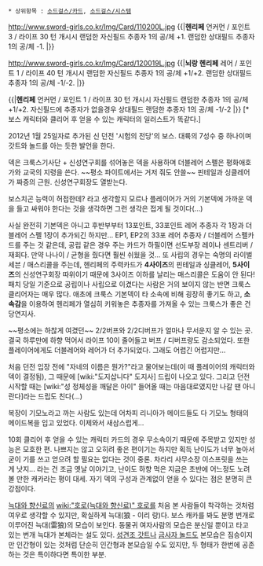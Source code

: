  * 상위항목 : [[소드걸스/카드]], [[소드걸스/시스템]]

http://www.sword-girls.co.kr/Img/Card/110200L.jpg
{{|'''헨리페'''
언커먼 / 포인트 3 / 라이프 30
턴 개시시 랜덤한 자신필드 추종자 1의 공/체 +1. 랜덤한 상대필드 추종자 1의 공/체 -1.
{{{#0000ff 이 몸이 상대해주지. 영광으로 알도록 해. 뇌랑 헨리페가 바로 이 몸이야.}}}|}}


http://www.sword-girls.co.kr/Img/Card/120019L.jpg
{{|'''뇌랑 헨리페'''
레어 / 포인트 1 / 라이프 40
턴 개시시 랜덤한 자신필드 추종자 1의 공/체 +1/+2. 랜덤한 상대필드 추종자 1의 공/체 -1/-2.
{{{#0000ff 제법인데? 장난은 이제 끝이야. 내가 뇌랑이라 불리는 이유를 알려주지.}}}|}}

{{|'''헨리페'''
언커먼 / 포인트 1 / 라이프 30
턴 개시시 자신필드 랜덤한 추종자 1의 공/체 +1/+2. 자신필드에 추종자가 없을경우 상대필드 랜덤한 추종자 1의 공/체 -1/-2
{{{#0000ff [이 몸과 상대한 것만으로도 대대손손 영광인 것이다.][진심으로 힘을 끌어올리는 헨리페는 뇌랑이라는 칭호에 딱 들어맞는 모습이었다. -리오의 메모에서]}}}|}}
[* 보스 캐릭터와 클리어 후 얻을 수 있는 캐릭터의 일러스트가 똑같다.]

2012년 1월 25일자로 추가된 신 던전 '시험의 전당'의 보스. 
대륙의 7성수 중 하나이며 갓트와 놀드를 아는 듯한 발언을 한다.

덱은 크룩스기사단 + 신성연구회를 섞어놓은 덱을 사용하며 더블레어 스펠은 평화애호가와 교국의 지령을 쓴다. ~~평소 파이트에서는 거저 줘도 안쓸~~ 핀테일과 싱클레어가 짜증의 근원. 신성연구회장도 열받는다.

보스치곤 능력이 허접한데? 라고 생각할지 모르나 플레이어가 거의 기본덱에 가까운 덱을 들고 싸워야 한다는 것을 생각하면 그런 생각은 접게 될 것이다(...)

사실 완전히 기본덱은 아니고 후반부부터 13포인트, 33포인트 레어 추종자 각 1장과 더블레어 스펠 1장이 추가되긴 하지만... EP1, EP2의 33포 레어 추종자 / 더블레어 스펠카드를 주는 것 같은데, 공립 같은 경우 주는 카드가 하필이면 선도부장 레이나 센트리버 / 재회다. 만약 나나이 / 균형을 줬다면 훨씬 쉬웠을 것... 
또 사립의 경우는 숙명의 라이벌 세븐 / 매스리콜을 주는데, 헨리페의 주력카드가 '''4사이즈'''의 핀테일과 싱클레어, '''5사이즈'''의 신성연구회장 따위이기 때문에 3사이즈 이하를 날리는 매스리콜은 도움이 안 된다!
패치 당일 기준으로 공립이나 사립으로 이겼다는 사람은 거의 보이지 않는 반면 크룩스 클리어자는 매우 많다. 애초에 크룩스 기본덱이 타 소속에 비해 굉장히 좋기도 하고, '''소속감'''을 이용하여 헨리페가 열심히 키워놓은 추종자를 가져올 수 있는 크룩스가 좋은 건 당연지사.

~~평소에는 하찮게 여겼던~~ 2/2버프와 2/2디버프가 얼마나 무서운지 알 수 있는 곳. 결국 하루만에 하향 먹어서 라이프 10이 줄어들고 버프 / 디버프량도 감소되었다. 또한 플레이어에게도 더블레어와 레어가 더 추가되었다. 그래도 어렵긴 어렵지만...

처음 던전 입장 전에 "자네의 이름은 뭔가?"라고 물어보는데(이 때 플레이어의 캐릭터와 덱이 결정됨), 그 때문에 [wiki:"도지삽니다" 도지사] 드립이 나오고 있다. 그리고 던전 시작할 때는 [wiki:"성 정체성을 깨달은 아이" 들어올 때는 마음대로였지만 나갈 땐 아니란다]라는 드립도 친다(...)

복장이 기모노라고 까는 사람도 있는데 어차피 리니아가 메이드들도 다 기모노 형태의 메이드복을 입고 있었다. 이제와서 새삼스럽게...

10회 클리어 후 얻을 수 있는 캐릭터 카드의 경우 무소속이기 때문에 주목받고 있지만 성능은 모호한 편. 나쁘지는 않고 오히려 좋은 편이기는 하지만 획득 난이도가 너무 높아서 굳이 기를 쓰고 얻으려 할 필요는 없다는 것이 중론. 차라리 사무소장 이스프릿을 쓰는 게 낫지... 라는 건 조금 옛날 이야기고, 난이도 하향 먹은 지금은 초반에 어느정도 노려볼 만한 캐카라는 평이 대세. 자기 덱의 구성과 관계없이 얻을 수 있다는 점은 분명히 큰 강점이다.

[[늑대와 향신료]]의 [[wiki:"호로(늑대와 향신료)" 호로]]를 처음 본 사람들이 착각하는 것처럼 여우로 생각할 수 있지만, 확실하게 늑대(狼 - 이리 랑)다. 보스 캐카를 봐도 분명 번개로 이루어진 늑대(雷狼)의 모습이 보인다. 
동물귀 여자사람의 모습은 분신일 뿐이고 타고 있는 번개 늑대가 본체라는 설도 있다. [[성견조 갓트]]나 [[금사자 놀드]]도 본모습은 짐승이지만 인간형이 있는 것처럼 단순히 인간형과 본모습일 수도 있지만, 두 형태가 한번에 공존하는 것은 특이하다면 특이한 부분.
